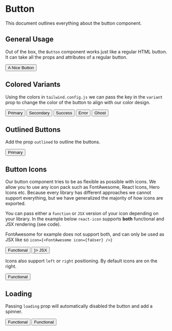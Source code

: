 
<Meta title="Components/Button" component={Button} />

# Button

This document outlines everything about the button component.

## **General Usage**

Out of the box, the `Button` component works just like a regular HTML button. It can take all the props and attributes of a regular button.

<Canvas withSource="open">
    <Button>A Nice Button</Button>
</Canvas>

## **Colored Variants**

Using the colors in `tailwind.config.js` we can pass the key in the `variant` prop to change the color of the button to align with our color design.

<Canvas withSource="open">
    <Button variant="primary">Primary</Button>
    <Button variant="secondary">Secondary</Button>
    <Button variant="success">Success</Button>
    <Button variant="error">Error</Button>
    <Button variant="ghost">Ghost</Button>
</Canvas>

## **Outlined Buttons**

Add the prop `outlined` to outline the buttons.

<Canvas withSource="open">
    <Button variant="primary" outlined>
        Primary
    </Button>
</Canvas>

## **Button Icons**

Our button component tries to be as flexible as possible with icons. We allow you to use any icon pack such as FontAwesome, React Icons, Hero Icons etc.
Because every library has different approaches we cannot support everything, but we have generalized the majority of how icons are exported.

You can pass either a `function` or `JSX` version of your icon depending on your library. In the example below `react-icon` supports **both** functional and JSX rendering (see code).

FontAwesome for example does not support both, and can only be used as JSX like so `icon={<FontAwesome icon={faUser} />}`

<Canvas withSource="open">
    <Button variant="primary" icon={AiFillHome}>
        Functional
    </Button>
    <Button variant="ghost" icon={<AiFillHome />}>
        JSX
    </Button>
</Canvas>

Icons also support `left` or `right` positioning. By default icons are on the right.

<Canvas withSource="open">
    <Button variant="ghost" icon={AiFillHome} iconPosition="left">
        Functional
    </Button>
</Canvas>

## **Loading**

Passing `loading` prop will automatically disabled the button and add a spinner.

<Canvas withSource="open">
    <Button variant="primary" loading>
        Functional
    </Button>
    <Button variant="ghost" loading>
        Functional
    </Button>
</Canvas>
